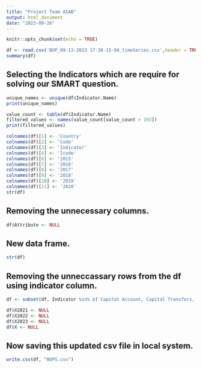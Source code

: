 ```yaml
---
title: "Project Team ASAB"
output: html_document
date: "2023-09-26"
---
```


```r
knitr::opts_chunk$set(echo = TRUE)
```

```r
df <- read.csv('BOP_09-13-2023 17-28-15-94_timeSeries.csv',header = TRUE)
summary(df)
```
## Selecting the Indicators which are require for solving our SMART question.

```r
unique_names <- unique(df$Indicator.Name)
print(unique_names)
```
```r
value_count <- table(df$Indicator.Name)
filtered_values <- names(value_count[value_count > 192])
print(filtered_values)
```

```r
colnames(df)[1] <- 'Country'
colnames(df)[2] <- 'Code'
colnames(df)[3] <- 'Indicator'
colnames(df)[4] <- 'Icode'
colnames(df)[6] <- '2015'
colnames(df)[7] <- '2016'
colnames(df)[8] <- '2017'
colnames(df)[9] <- '2018'
colnames(df)[10] <- '2019'
colnames(df)[11] <- '2020'
str(df)
```
## Removing the unnecessary columns.

```r
df$Attribute <- NULL

```

## New data frame.
```r
str(df)
```

## Removing the unneccassary rows from the df using indicator column.
```r
df <- subset(df, Indicator %in% c('Capital Account, Capital Transfers, Credit, US Dollars','Capital Account, Capital Transfers, Net, US Dollars','Capital Account, Total, Credit, US Dollars','Capital Account, Total, Debit, US Dollars','Capital Account, Total, Net, US Dollars','Current Account, Goods and Services, Credit, US Dollars','Current Account, Goods and Services, Debit, US Dollars','Current Account, Goods and Services, Services, Transport, Credit, US Dollars','Current Account, Goods and Services, Services, Transport, Debit, US Dollars','Current Account, Primary Income, Investment Income, Direct Investment, Credit, US Dollars','Current Account, Primary Income, Investment Income, Direct Investment, Debit, US Dollars','Supplementary Items, Reserve Assets (with Fund Record), US Dollars','Supplementary Items, Reserve Position in the Fund (with Fund Record), US Dollars','Financial Account, Net Lending (+) / Net Borrowing (-) (Balance from Financial Account), Direct Investment, Net Acquisition of Financial Assets, Equity and Investment Fund Shares, Equity Other Than Reinvestment of Earnings, US Dollars','Financial Account, Net Lending (+) / Net Borrowing (-) (Balance from Financial Account), Direct Investment, Net Acquisition of Financial Assets, Equity and Investment Fund Shares, US Dollars','Financial Account, Net Lending (+) / Net Borrowing (-) (Balance from Financial Account), Direct Investment, Net Acquisition of Financial Assets, US Dollars','Financial Account, Net Lending (+) / Net Borrowing (-) (Balance from Financial Account), Direct Investment, Net Incurrence of Liabilities, Debt Instruments, US Dollars','Financial Account, Other Investment, Loans, Net Acquisition of Financial Assets, US Dollars','Financial Account, Other Investment, Loans, Net Incurrence of Liabilities, General Government, Other Long-term, US Dollars','Financial Account, Other Investment, Loans, Net Incurrence of Liabilities, General Government, US Dollars','Financial Account, Other Investment, Loans, Net Incurrence of Liabilities, Other Sectors, Long-term, US Dollars','Financial Account, Other Investment, Loans, Net Incurrence of Liabilities, Other Sectors, US Dollars','Financial Account, Other Investment, Loans, Net Incurrence of Liabilities, US Dollars','Financial Account, Other Investment, Loans, US Dollars','Financial Account, Portfolio Investment, Net Acquisition of Financial Assets, Debt Securities, US Dollars','Financial Account, Portfolio Investment, Net Acquisition of Financial Assets, Equity and Investment Fund Shares, US Dollars','Financial Account, Portfolio Investment, Net Acquisition of Financial Assets, US Dollars','Financial Account, Portfolio Investment, Net Incurrence of Liabilities, Debt Securities, US Dollars','Net Lending (+) / Net Borrowing (-) (Balance from Current and Capital Account), US Dollars','Supplementary Items, Total Current + Capital Account, US Dollars','Supplementary Items, Portfolio Investment, Net Incurrence of Liabilities (Excluding Exceptional Financing), US Dollars'))
```


```r
df$X2021 <- NULL
df$X2022 <- NULL
df$X2023 <- NULL
df$X <- NULL
```


## Now saving this updated csv file in local system.
```r
write.csv(df, "BOPS.csv")
```
















